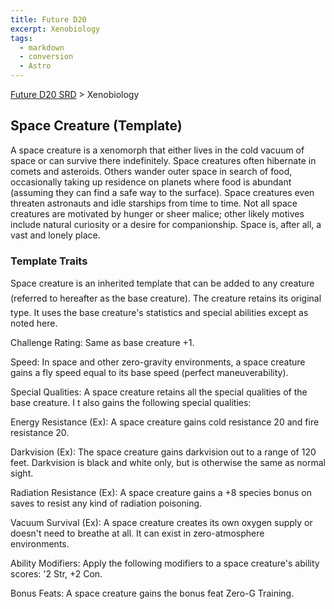 ```yaml
---
title: Future D20
excerpt: Xenobiology
tags:
  - markdown
  - conversion
  - Astro
---
```






[Future D20 SRD]( / ) > Xenobiology




## Space Creature (Template)


A space creature is a xenomorph that either lives in the cold vacuum of space or can survive there indefinitely. Space creatures often hibernate in comets and asteroids. Others wander outer space in search of food, occasionally taking up residence on planets where food is abundant (assuming they can find a safe way to the surface). Space creatures even threaten astronauts and idle starships from time to time. Not all space creatures are motivated by hunger or sheer malice; other likely motives include natural curiosity or a desire for companionship. Space is, after all, a vast and lonely place.


### Template Traits


Space creature is an inherited template that can be added to any creature (referred to hereafter as the base creature). The creature retains its original type. It uses the base creature's statistics and special abilities except as noted here.


Challenge Rating: Same as base creature +1.


Speed: In space and other zero-gravity environments, a space creature gains a fly speed equal to its base speed (perfect maneuverability).


Special Qualities: A space creature retains all the special qualities of the base creature. I t also gains the following special qualities:


Energy Resistance (Ex): A space creature gains cold resistance 20 and fire resistance 20.


Darkvision (Ex): The space creature gains darkvision out to a range of 120 feet. Darkvision is black and white only, but is otherwise the same as normal sight.


Radiation Resistance (Ex): A space creature gains a +8 species bonus on saves to resist any kind of radiation poisoning.


Vacuum Survival (Ex): A space creature creates its own oxygen supply or doesn't need to breathe at all. It can exist in zero-atmosphere environments.


Ability Modifiers: Apply the following modifiers to a space creature's ability scores: '2 Str, +2 Con.


Bonus Feats: A space creature gains the bonus feat Zero-G Training.



